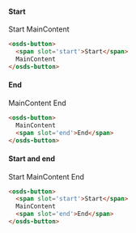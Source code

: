 
#### Start
<Canvas withSource="none">
  <osds-button>
    <span slot='start'>Start</span>
    MainContent
  </osds-button>
</Canvas >

```html
<osds-button>
  <span slot='start'>Start</span>
  MainContent
</osds-button>
```

#### End
<Canvas withSource="none">
  <osds-button>
    MainContent
    <span slot='end'>End</span>
  </osds-button>
</Canvas >

```html
<osds-button>
  MainContent
  <span slot='end'>End</span>
</osds-button>
```

#### Start and end
<Canvas withSource="none">
  <osds-button>
    <span slot='start'>Start</span>
    MainContent
    <span slot='end'>End</span>
  </osds-button>
</Canvas >

```html
<osds-button>
  <span slot='start'>Start</span>
  MainContent
  <span slot='end'>End</span>
</osds-button>
```
